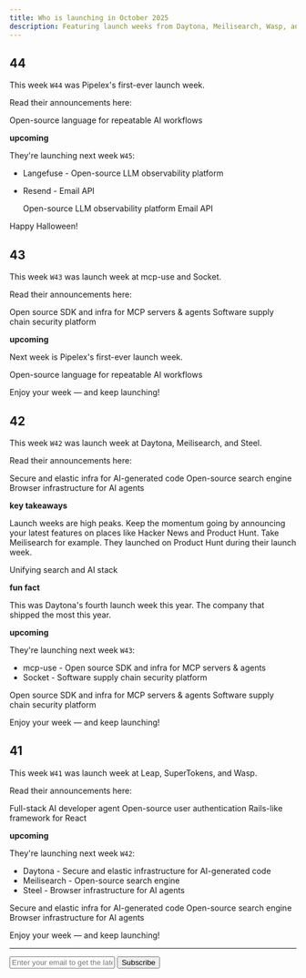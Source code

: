 ```yaml
---
title: Who is launching in October 2025
description: Featuring launch weeks from Daytona, Meilisearch, Wasp, and 7 more developer tools.
---
```


## 44 

This week `W44` was Pipelex's first-ever launch week.

Read their announcements here:

  <Card title="Pipelex Launch Week">
    Open-source language for repeatable AI workflows
  </Card> 

**upcoming**

They're launching next week `W45`:

- Langefuse - Open-source LLM observability platform
- Resend - Email API

  <Card title="Langfuse Launch Week 4" href="https://langfuse.com/blog/2025-10-29-launch-week-4">
    Open-source LLM observability platform
  </Card>
  <Card title="Resend Launch Week 5" href="https://resend.com/forward">
    Email API
  </Card>

Happy Halloween!

## 43 

This week `W43` was launch week at mcp-use and Socket.

Read their announcements here:

<Card title="mcp-use launch week">
  Open source SDK and infra for MCP servers & agents
</Card>

<Card title="Socket Launch Week 4">
  Software supply chain security platform
</Card>

**upcoming**

Next week is Pipelex's first-ever launch week.

  <Card title="Pipelex Launch Week">
    Open-source language for repeatable AI workflows
  </Card> 

Enjoy your week — and keep launching!

## 42 

This week `W42` was launch week at Daytona, Meilisearch, and Steel.

Read their announcements here:

<Card title="Daytona Launch Week 8" href="https://create.daytona.io">
  Secure and elastic infra for AI-generated code
</Card>
<Card title="Meilisearch Launch Week 3" href="https://www.meilisearch.com/launch-week-q3-2025">
  Open-source search engine
</Card>
<Card title="Steel.dev Launch Week 2" href="https://steel.dev/launch-week">
  Browser infrastructure for AI agents
</Card>

**key takeaways**

Launch weeks are high peaks. Keep the momentum going by announcing your latest features on places like Hacker News and Product Hunt. Take Meilisearch for example. They launched on Product Hunt during their launch week.

<Card title="Meilisearch on Product Hunt" href="https://www.producthunt.com/products/meilisearch-cloud/launches/meilisearch-chat">
 Unifying search and AI stack
</Card>

**fun fact**

This was Daytona's fourth launch week this year. The company that shipped the most this year.

**upcoming**

They're launching next week `W43`:

- mcp-use - Open source SDK and infra for MCP servers & agents
- Socket - Software supply chain security platform

<Card title="mcp-use launch week">
  Open source SDK and infra for MCP servers & agents
</Card>

<Card title="Socket Launch Week 4">
  Software supply chain security platform
</Card>

Enjoy your week — and keep launching!

## 41

This week `W41` was launch week at Leap, SuperTokens, and Wasp.

Read their announcements here:

<Card title="Leap Launch Week 2" href="https://leap.new/launchweek">
  Full-stack AI developer agent
</Card>
<Card title="SuperTokens Launch Week 02" href="https://supertokens.com/launches">
  Open-source user authentication
</Card>
<Card title="Wasp Launch Week 11" href="https://wasp.sh/blog/2025/09/28/wasp-launch-week-11">
  Rails-like framework for React
</Card>

**upcoming**

They're launching next week `W42`:

- Daytona - Secure and elastic infrastructure for AI-generated code
- Meilisearch - Open-source search engine
- Steel - Browser infrastructure for AI agents

<Card title="Daytona Launch Week 8" href="https://create.daytona.io">
  Secure and elastic infra for AI-generated code
</Card>
<Card title="Meilisearch Launch Week 3" href="https://www.meilisearch.com/launch-week-q3-2025">
  Open-source search engine
</Card>
<Card title="Steel.dev Launch Week 2" href="https://steel.dev/launch-week">
  Browser infrastructure for AI agents
</Card>

Enjoy your week — and keep launching!

---

<form
  action="https://buttondown.com/api/emails/embed-subscribe/launchweek.dev"
  method="post"
  target="popupwindow"
  onsubmit="window.open('https://buttondown.com/launchweek.dev', 'popupwindow')"
  class="embeddable-buttondown-form"
>
  <input
    type="email"
    name="email"
    placeholder="Enter your email to get the latest updates"
    id="bd-email"
  />
  <input type="submit" value="Subscribe" />
</form>
